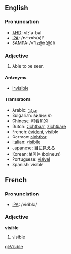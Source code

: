 ==English==
===Pronunciation===
*[[w:AHD|AHD]]: vĭz'ə-bəl
*[[w:IPA|IPA]]: /ɪvˈɪzəb(ə)l/
*[[w:SAMPA|SAMPA]]: /v"Iz@b(@)l/

===Adjective===

#Able to be seen.

====Antonyms====
*[[invisible]]

====Translations====

*Arabic: [[مرئيّ]]
*Bulgarian: [[видим]] ''m''
*Chinese: [[可看见的]]
*Dutch: [[zichtbaar]], [[zichtbare]]
*French: [[évident]], visible
*German: [[sichtbar]]
*Italian: [[visibile]]
*Japanese: [[目に見える]]
*Korean: [[보이는]] (boineun)
*Portuguese: [[visível]]
*Spanish: visible

==French==
===Pronunciation===
* [[w:IPA|IPA]]:  /visiblə/
===Adjective===
'''visible'''
# visible


[[gl:Visible]]